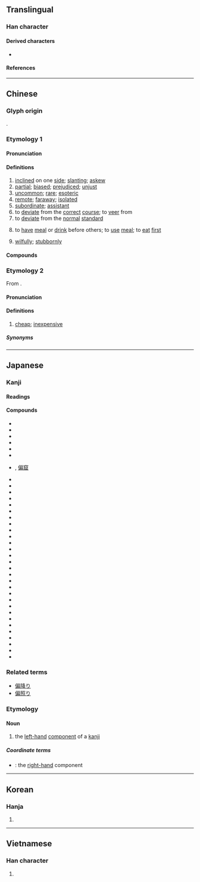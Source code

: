{{character info}}
==Translingual==

===Han character===
{{Han char|rn=9|rad=人|as=09|sn=11|four=23227|canj=OHSB,OISB|ids=⿰亻扁}}

====Derived characters====
* {{l|mul|[[𫣪]], [[𪝹]], [[𫤑]], [[𫣱]]}}

====References====
{{Han ref|kx=0110.160|dkj=00848|dj=0235.100|hdz=10195.100|uh=504F}}

----

==Chinese==
{{zh-forms}}

===Glyph origin===
{{Han etym}}
{{Han compound|人|alt1=亻|扁|ls=psc|c1=s|c2=p}}.

===Etymology 1===

====Pronunciation====
{{zh-pron
|m=piān
|c=pin1
|h=pfs=phiên
|md=piĕng
|mn=phian/phiⁿ/tn:pheⁿ
|mn_note=phian - literary; phiⁿ/pheⁿ - vernacular
|mn-t=piêng1/piang1
|mn-t_note=piêng1 - Chaozhou; piang1 - Shantou
|w=1phi
|mc=y
|oc=y
|cat=a,v,adv
}}

====Definitions====
{{zh-hanzi}}

# [[inclined]] on one [[side]]; [[slanting]]; [[askew]]
# [[partial]]; [[biased]]; [[prejudiced]]; [[unjust]]
# [[uncommon]]; [[rare]]; [[esoteric]]
# [[remote]]; [[faraway]]; [[isolated]]
# [[subordinate]]; [[assistant]]
# to [[deviate]] from the [[correct]] [[course]]; to [[veer]] from
# to [[deviate]] from the [[normal]] [[standard]]
# {{lb|zh|humble|dialectal}} to [[have]] [[meal]] or [[drink]] before others; to [[use]] [[meal]]; to [[eat]] [[first]]
# [[wilfully]]; [[stubbornly]]

====Compounds====
{{zh-der|偏頭痛|偏見:bias|偏偏|偏裨|偏險|偏科|偏極光|偏私|偏遠|偏不的|偏盲|偏棲|偏盃|偏殿|一偏之見|偏執症|偏生|偏袒搤腕|偏差|偏激|偏轉軛|偏墜|偏高|偏反|偏蝕|偏諱|偏差者|偏言|偏狹小器|偏才|偏知|偏護|偏析|偏袒|偏手|偏差理論|偏背|偏畸|偏差行為|偏口魚|偏閃|以偏概全|偏向|偏壓|半偏|偏心|偏失|偏安|偏激之詞|偏門|偏離|偏將|偏旁|偏極光鏡|偏好|偏反者|一偏|偏方|喂偏食|偏要|偏聽|偏陪|偏怪題|形聲偏旁|偏振光|偏師|偏室|偏倍|偏低|不偏不倚|偏拉|偏倖|偏愛|偏僻|偏勞|偏宕|不可偏廢|偏廢|吃偏飯|偏阿|偏格|偏錢|偏巧|偏斜|偏袒扼腕|偏濫|偏處|偏重|偏疼|中藥偏方|偏鋒|偏流|偏執|偏誤|偏提|偏待|偏懷|偏狹|偏出|吃偏食|偏角|偏振|偏題|偏枯|偏轉|偏心輪|偏食|偏頗|偏聽偏信|偏癱|偏房|偏光鏡|偏倚|偏光|無偏無倚|有偏|日偏食|磁偏角|拉偏架|日偏蝕|無偏無黨|種族偏見|禍福無偏|打偏手|打過偏手|無黨無偏|無偏無陂|打了偏手|補偏救弊|諧聲偏旁|隔二偏三|偏嵌}}

===Etymology 2===
From {{bor|zh|zhx-teo|便|tr=pin1}}.

====Pronunciation====
{{zh-pron
|mn=sg:phiⁿ
}}

====Definitions====
{{zh-hanzi}}

# {{lb|zh|Singapore|_|Hokkien}} [[cheap]]; [[inexpensive]]

{{zh-cat|Intermediate|Elementary}}

=====Synonyms=====
{{zh-dial|便宜}}

----

==Japanese==

===Kanji===
{{ja-kanji|grade=c|rs=人09}}

====Readings====
{{ja-readings
|goon=へん
|kanon=へん
|kun=かたよ-る, ひとえ-に<ひとへ-に
}}

====Compounds====
{{der-top}}
* {{ja-r|不偏|ふへん}}
* {{ja-r|普偏|ふへん}}
* {{ja-r|偏愛|へんあい}}
* {{ja-r|周波数偏移|しゅうはすうへんい}}
* {{ja-r|偏奇|へんき}}
* {{ja-r|偏狂|へんきょう}}
* {{ja-r|偏屈|へんくつ}}, [[偏窟]]
* {{ja-r|偏見|へんけん}}
* {{ja-r|偏光|へんこう}}
* {{ja-r|偏向|へんこう}}
* {{ja-r|偏好|へんこう}}
* {{ja-r|偏差|へんさ}}
* {{ja-r|偏在|へんざい}}
* {{ja-r|偏執|へんしゅう}}
* {{ja-r|偏斜|へんしゃ}}
* {{ja-r|偏重|へんちょう}}
* {{ja-r|偏食|へんしょく}}
* {{ja-r|偏心|へんしん}}
* {{ja-r|偏針|へんしん}}
* {{ja-r|偏人|へんじん}}
* {{ja-r|偏頗|へんぱ}}
* {{ja-r|偏性|へんせい}}
* {{ja-r|偏西風|へんせいふう}}
* {{ja-r|偏土|へんど}}
* {{ja-r|偏頭痛|へんずつう}}
* {{ja-r|偏波|へんぱ}}
* {{ja-r|偏微分|へんびぶん}}
* {{ja-r|偏平|へんぺい}}
* {{ja-r|偏癖|へんぺき}}
* {{ja-r|偏癖|へんぺき}}
* {{ja-r|偏片|かたはら}}
* {{ja-r|偏辺|かたほとり}}
* {{ja-r|偏流|へんりゅう}}
* {{ja-r|偏旁|へんぼう}}
* {{ja-r|獣偏|けものへん}}
* {{ja-r|人偏|にんべん}}
{{der-bottom}}

===Related terms===
* [[偏降り]]
* [[偏照り]]

===Etymology===
{{ja-kanjitab|へん|yomi=o}}

====Noun====
{{ja-noun|へん}}

# the [[left-hand]] [[component]] of a [[kanji]]

=====Coordinate terms=====
* {{ja-r|旁|つくり}}: the [[right-hand]] component

{{topics|ja|Chinese character components|sort=*}}

----

==Korean==

===Hanja===
{{ko-hanja|편}}

# {{rfdef|ko|sort=人09}}

----

==Vietnamese==

===Han character===
{{vi-readings|reading=[[thiên]], [[xiên]], [[xen]]|rs=人09}}

# {{rfdef|vi|sort=人09}}